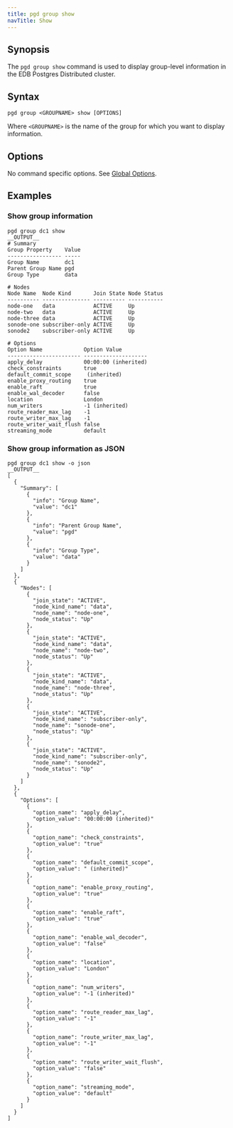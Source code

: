 ```yaml
---
title: pgd group show
navTitle: Show
---
```


## Synopsis

The `pgd group show` command is used to display group-level information in the EDB Postgres Distributed cluster.

## Syntax

```
pgd group <GROUPNAME> show [OPTIONS]
```

Where `<GROUPNAME>` is the name of the group for which you want to display information.

## Options

No command specific options. See [Global Options](../index#global-options).

## Examples

### Show group information

```shell
pgd group dc1 show
__OUTPUT__
# Summary
Group Property    Value
----------------- -----
Group Name        dc1
Parent Group Name pgd
Group Type        data

# Nodes
Node Name  Node Kind       Join State Node Status
---------- --------------- ---------- -----------
node-one   data            ACTIVE     Up
node-two   data            ACTIVE     Up
node-three data            ACTIVE     Up
sonode-one subscriber-only ACTIVE     Up
sonode2    subscriber-only ACTIVE     Up

# Options
Option Name             Option Value
----------------------- --------------------
apply_delay             00:00:00 (inherited)
check_constraints       true
default_commit_scope     (inherited)
enable_proxy_routing    true
enable_raft             true
enable_wal_decoder      false
location                London
num_writers             -1 (inherited)
route_reader_max_lag    -1
route_writer_max_lag    -1
route_writer_wait_flush false
streaming_mode          default
```

### Show group information as JSON

```shell
pgd group dc1 show -o json
__OUTPUT__
[
  {
    "Summary": [
      {
        "info": "Group Name",
        "value": "dc1"
      },
      {
        "info": "Parent Group Name",
        "value": "pgd"
      },
      {
        "info": "Group Type",
        "value": "data"
      }
    ]
  },
  {
    "Nodes": [
      {
        "join_state": "ACTIVE",
        "node_kind_name": "data",
        "node_name": "node-one",
        "node_status": "Up"
      },
      {
        "join_state": "ACTIVE",
        "node_kind_name": "data",
        "node_name": "node-two",
        "node_status": "Up"
      },
      {
        "join_state": "ACTIVE",
        "node_kind_name": "data",
        "node_name": "node-three",
        "node_status": "Up"
      },
      {
        "join_state": "ACTIVE",
        "node_kind_name": "subscriber-only",
        "node_name": "sonode-one",
        "node_status": "Up"
      },
      {
        "join_state": "ACTIVE",
        "node_kind_name": "subscriber-only",
        "node_name": "sonode2",
        "node_status": "Up"
      }
    ]
  },
  {
    "Options": [
      {
        "option_name": "apply_delay",
        "option_value": "00:00:00 (inherited)"
      },
      {
        "option_name": "check_constraints",
        "option_value": "true"
      },
      {
        "option_name": "default_commit_scope",
        "option_value": " (inherited)"
      },
      {
        "option_name": "enable_proxy_routing",
        "option_value": "true"
      },
      {
        "option_name": "enable_raft",
        "option_value": "true"
      },
      {
        "option_name": "enable_wal_decoder",
        "option_value": "false"
      },
      {
        "option_name": "location",
        "option_value": "London"
      },
      {
        "option_name": "num_writers",
        "option_value": "-1 (inherited)"
      },
      {
        "option_name": "route_reader_max_lag",
        "option_value": "-1"
      },
      {
        "option_name": "route_writer_max_lag",
        "option_value": "-1"
      },
      {
        "option_name": "route_writer_wait_flush",
        "option_value": "false"
      },
      {
        "option_name": "streaming_mode",
        "option_value": "default"
      }
    ]
  }
]
```
